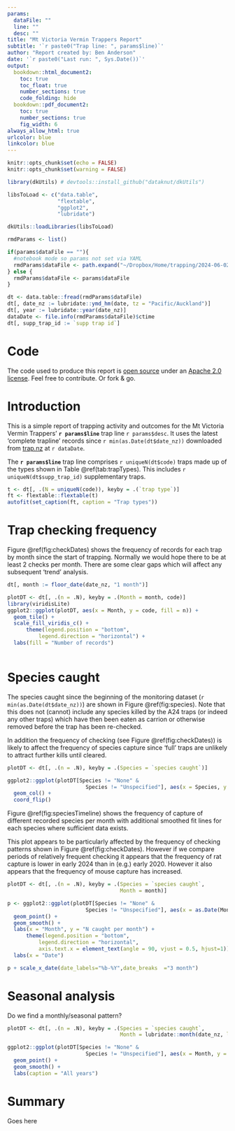 ```yaml
---
params:
  dataFile: ""
  line: ""
  desc: ""
title: "Mt Victoria Vermin Trappers Report"
subtitle: '`r paste0("Trap line: ", params$line)`'
author: "Report created by: Ben Anderson"
date: '`r paste0("Last run: ", Sys.Date())`'
output: 
  bookdown::html_document2:
    toc: true
    toc_float: true
    number_sections: true
    code_folding: hide
  bookdown::pdf_document2:
    toc: true
    number_sections: true
    fig_width: 6
always_allow_html: true
urlcolor: blue
linkcolor: blue
---
```


```r
knitr::opts_chunk$set(echo = FALSE)
knitr::opts_chunk$set(warning = FALSE)

library(dkUtils) # devtools::install_github("dataknut/dkUtils")

libsToLoad <- c("data.table",
                "flextable",
                "ggplot2",
                "lubridate")

dkUtils::loadLibraries(libsToLoad)

rmdParams <- list()

if(params$dataFile == ""){
  #notebook mode so params not set via YAML
  rmdParams$dataFile <- path.expand("~/Dropbox/Home/trapping/2024-06-02-telford.csv") # not open data
} else {
  rmdParams$dataFile <- params$dataFile
}
```

```r

dt <- data.table::fread(rmdParams$dataFile)
dt[, date_nz := lubridate::ymd_hm(date, tz = "Pacific/Auckland")]
dt[, year := lubridate::year(date_nz)]
dataDate <- file.info(rmdParams$dataFile)$ctime
dt[, supp_trap_id := `supp trap id`]
```

# Code

The code used to produce this report is [open source](https://github.com/dataknut/trap.nz) under an [Apache 2.0 license](https://github.com/dataknut/trap.nz?tab=Apache-2.0-1-ov-file#readme). Feel free to contribute. Or fork & go.

\newpage

# Introduction
This is a simple report of trapping activity and outcomes for the Mt Victoria Vermin Trappers' **`r params$line`** trap line `r params$desc`. It uses the latest 'complete trapline' records since `r min(as.Date(dt$date_nz))` downloaded from [trap.nz](https://trap.nz/view/manage-trap-records/export.csv/169960?eid=87334&token=n6aKP4lCiKUr0T91fXXxvLG3-qmrt3p0ByZlogQU7e8&return-url) at `r dataDate`.

The **`r params$line`** trap line comprises `r uniqueN(dt$code)` traps made up of the types shown in Table \@ref(tab:trapTypes). This includes `r uniqueN(dt$supp_trap_id)` supplementary traps.

```r

t <- dt[, .(N = uniqueN(code)), keyby = .(`trap type`)]
ft <- flextable::flextable(t)
autofit(set_caption(ft, caption = "Trap types"))

```


# Trap checking frequency

Figure \@ref(fig:checkDates) shows the frequency of records for each trap by month since the start of trapping. Normally we would hope there to be at least 2 checks per month. There are some clear gaps which will affect any subsequent 'trend' analysis.

```r

dt[, month := floor_date(date_nz, "1 month")]

plotDT <- dt[, .(n = .N), keyby = .(Month = month, code)]
library(viridisLite)
ggplot2::ggplot(plotDT, aes(x = Month, y = code, fill = n)) +
  geom_tile() +
  scale_fill_viridis_c() +
      theme(legend.position = "bottom",
          legend.direction = "horizontal") +
  labs(fill = "Number of records")
  
```


# Species caught

The species caught since the beginning of the monitoring dataset (`r min(as.Date(dt$date_nz))`) are shown in Figure \@ref(fig:species). Note that this does not (cannot) include any species killed by the A24 traps (or indeed any other traps) which have then been eaten as carrion or otherwise removed before the trap has been re-checked.

In addition the frequency of checking (see Figure \@ref(fig:checkDates)) is likely to affect the frequency of species capture since 'full' traps are unlikely to attract further kills until cleared.

```r

plotDT <- dt[, .(n = .N), keyby = .(Species = `species caught`)]

ggplot2::ggplot(plotDT[Species != "None" &
                         Species != "Unspecified"], aes(x = Species, y = n)) +
  geom_col() +
  coord_flip()

```

Figure \@ref(fig:speciesTimeline) shows the frequency of capture of different recorded species per month with additional smoothed fit lines for each species where sufficient data exists. 

This plot appears to be particularly affected by the frequency of checking patterns shown in Figure \@ref(fig:checkDates). However if we compare periods of relatively frequent checking it appears that the frequency of rat capture is lower in early 2024 than in (e.g.) early 2020. However it also appears that the frequency of mouse capture has increased.

```r
plotDT <- dt[, .(n = .N), keyby = .(Species = `species caught`,
                                    Month = month)]

p <- ggplot2::ggplot(plotDT[Species != "None" &
                         Species != "Unspecified"], aes(x = as.Date(Month), y = n, colour = Species)) +
  geom_point() +
  geom_smooth() +
  labs(x = "Month", y = "N caught per month") +
      theme(legend.position = "bottom",
          legend.direction = "horizontal",
          axis.text.x = element_text(angle = 90, vjust = 0.5, hjust=1)) +
  labs(x = "Date")

p + scale_x_date(date_labels="%b-%Y",date_breaks  ="3 month")

```

# Seasonal analysis

Do we find a monthly/seasonal pattern?

```r
plotDT <- dt[, .(n = .N), keyby = .(Species = `species caught`,
                                    Month = lubridate::month(date_nz, label = TRUE))]

ggplot2::ggplot(plotDT[Species != "None" &
                         Species != "Unspecified"], aes(x = Month, y = n, colour = Species, group = Species)) +
  geom_point() +
  geom_smooth() +
  labs(caption = "All years")

```

# Summary

Goes here

